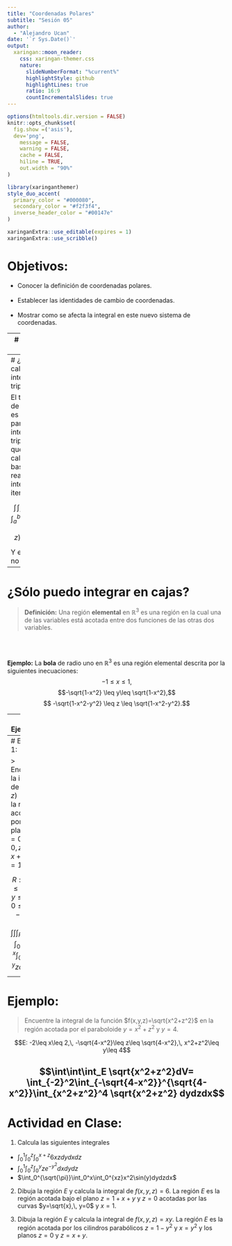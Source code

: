 ```yaml
---
title: "Coordenadas Polares"
subtitle: "Sesión 05"
author: 
  - "Alejandro Ucan"
date: '`r Sys.Date()`'
output:
  xaringan::moon_reader:
    css: xaringan-themer.css
    nature:
      slideNumberFormat: "%current%"
      highlightStyle: github
      highlightLines: true
      ratio: 16:9
      countIncrementalSlides: true
---
```


```r
options(htmltools.dir.version = FALSE)
knitr::opts_chunk$set(
  fig.show =('asis'),
  dev='png',
	message = FALSE,
	warning = FALSE,
	cache = FALSE,
	hiline = TRUE,
	out.width = "90%"
)
```

```r
library(xaringanthemer)
style_duo_accent(
  primary_color = "#000080",
  secondary_color = "#f2f3f4",
  inverse_header_color = "#00147e"
)
```

```r
xaringanExtra::use_editable(expires = 1)
xaringanExtra::use_scribble()
```
# Objetivos:

 * Conocer la definición de coordenadas polares. <br/><br/>
 * Establecer las identidades de cambio de coordenadas. <br/><br/>
 * Mostrar como se afecta la integral en este nuevo sistema de coordenadas.


---
# Integral triple:

> Sea $f(x,y,z)$ una función continua en una región caja dada por $B=[a,b]\times [c,d]\times [e,f].$ Dada una partición de la región $(x_i,y_j,z_k)$ con 
$$x_{i+1}-x_{i}=\Delta x,\quad y_{j+1}-y_j=\Delta y \mbox{ y } z_{k+1}-z_k =\Delta z.$$ Entonces la siguiente suma aproxima el volumen debajo de la gráfica de $f,$ $$\sum_{i=1}^n \sum_{j=1}^m \sum_{k=1}^s f(x_i,y_j,z_k)\Delta x \Delta y \Delta k.$$ 
<br/><br/>
Refinando la partición, en el límite obtenemos la integral de la función en la región $R,$ denotada por $$\int_B f \, dV.$$

---
# ¿Cómo calculo integrales triples?

El teorema de Fubini es valido para integrales triples, así que para calcularlo basta realizar una integración iterada.

$${\int\!\int\!\int}_B fdV=\int_a^b \int_c^d \int_e^f f(x,y,z)dzdydx.$$

Y el orden no afecta.

---
# ¿Sólo puedo integrar en cajas?

> __Definición:__ Una región __elemental__ en $\mathbb{R}^3$ es una región en la cual una de las variables está acotada entre dos funciones de las otras dos variables.

<br/><br/>

__Ejemplo:__ La __bola__ de radio uno en $\mathbb{R}^3$ es una región elemental descrita por la siguientes inecuaciones: $$-1\leq x\leq 1,$$
$$-\sqrt{1-x^2} \leq y\leq \sqrt{1-x^2},$$ 
$$ -\sqrt{1-x^2-y^2} \leq z \leq \sqrt{1-x^2-y^2}.$$

---
# Ejemplos:

Algunos ejemplos de regiones elementales:

* Consideremos la región dada por un cilindro: $$-1\leq x \leq 1$$ $$-\sqrt{1-x^2}\leq y \leq \sqrt{1-x^2}$$ $$ -2\leq z \leq 2.$$

* Consideremos un prisma triangular: $$-1 \leq x \leq 2$$ $$0\leq y \leq 2$$ $$0\leq z\leq 3-2x-2y$$

---
# Ejemplo 1:

> Encuentre la integral de $f(x,y,z)=z$ en la región acotada por los planos $x=0,\,y=0,\, z=0$ y $x+y+z=1$

$$R: 0\leq x\leq 1,\, 0\leq y \leq 1-x,\, 0\leq z\leq 1-x-y.$$

$$\int\int\int_R z dV= \int_0^1\int_0^{1-x}\int_0^{1-x-y} z dzdydx$$
---
# Ejemplo:

> Encuentre la integral de la función $f(x,y,z)=\sqrt{x^2+z^2}$ en la región acotada por el paraboloide $y=x^2+z^2$ y $y=4.$

$$E: -2\leq x\leq 2,\, -\sqrt{4-x^2}\leq z\leq \sqrt{4-x^2},\, x^2+z^2\leq y\leq 4$$

$$\int\int\int_E \sqrt{x^2+z^2}dV= \int_{-2}^2\int_{-\sqrt{4-x^2}}^{\sqrt{4-x^2}}\int_{x^2+z^2}^4  \sqrt{x^2+z^2} dydzdx$$
---
# Actividad en Clase:

1. Calcula las siguientes integrales
  * $\int_0^1\int_0^z\int_0^{x+z}6xzdydxdz$
  * $\int_0^1\int_0^z\int_0^y ze^{-y^2}dxdydz$
  * $\int_0^{\sqrt{\pi}}\int_0^x\int_0^{xz}x^2\sin(y)dydzdx$

2. Dibuja la región $E$ y calcula la integral de $f(x,y,z)=6.$ La región $E$ es la región acotada bajo el plano $z=1+x+y$ y $z=0$ acotadas por las curvas $y=\sqrt{x},\, y=0$ y $x=1.$

3. Dibuja la región $E$ y calcula la integral de $f(x,y,z)=xy.$ La región $E$ es la región acotada por los cilindros parabólicos $z=1-y^2$ y $x=y^2$ y los planos $z=0$ y $z=x+y.$
